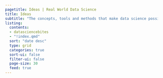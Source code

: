 ```yaml
---
pagetitle: Ideas | Real World Data Science
title: Ideas
subtitle: "The concepts, tools and methods that make data science possible. In this section: [DataScienceBites](datasciencebites/index.qmd)"
listing:
  contents: 
  - datasciencebites
  - "!index.qmd"
  sort: "date desc"
  type: grid
  categories: true
  sort-ui: false
  filter-ui: false
  page-size: 30
  feed: true
---
```


